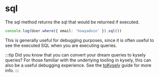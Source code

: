 # sql

The sql method returns the sql that would be returned if executed.

```ts
console.log(User.where({ email: 'howyadoin' }).sql())
```

This is generally useful for debugging purposes, since it is often useful to see the executed SQL when you are executing queries.

:::tip
Did you know that you can convert your dream queries to kysely queries? For those familiar with the underlying tooling in kysely, this can also be a useful debugging experience. See the [toKysely](/docs/models/querying/toKysely) guide for more info.
:::
